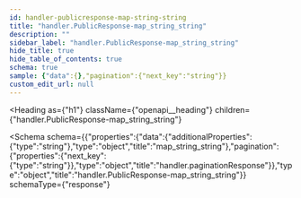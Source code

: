 ```yaml
---
id: handler-publicresponse-map-string-string
title: "handler.PublicResponse-map_string_string"
description: ""
sidebar_label: "handler.PublicResponse-map_string_string"
hide_title: true
hide_table_of_contents: true
schema: true
sample: {"data":{},"pagination":{"next_key":"string"}}
custom_edit_url: null
---
```



<Heading
  as={"h1"}
  className={"openapi__heading"}
  children={"handler.PublicResponse-map_string_string"}
>
</Heading>





<Schema
  schema={{"properties":{"data":{"additionalProperties":{"type":"string"},"type":"object","title":"map_string_string"},"pagination":{"properties":{"next_key":{"type":"string"}},"type":"object","title":"handler.paginationResponse"}},"type":"object","title":"handler.PublicResponse-map_string_string"}}
  schemaType={"response"}
>
  
</Schema>
            